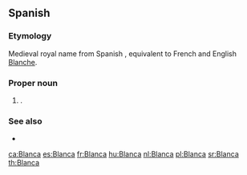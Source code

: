 ==Spanish==

===Etymology===
Medieval royal name from Spanish {{m|es|blanco||white}}, equivalent to French and English [[Blanche]].

===Proper noun===
{{head|es|proper noun|f}}

# {{given name|female|lang=es}}.

===See also===
* {{l|es|Blanca Nieves}}

[[ca:Blanca]]
[[es:Blanca]]
[[fr:Blanca]]
[[hu:Blanca]]
[[nl:Blanca]]
[[pl:Blanca]]
[[sr:Blanca]]
[[th:Blanca]]